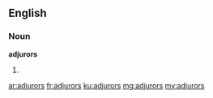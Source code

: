 ==English==

===Noun===
'''adjurors'''
# {{plural of|adjuror}}

[[ar:adjurors]]
[[fr:adjurors]]
[[ku:adjurors]]
[[mg:adjurors]]
[[my:adjurors]]